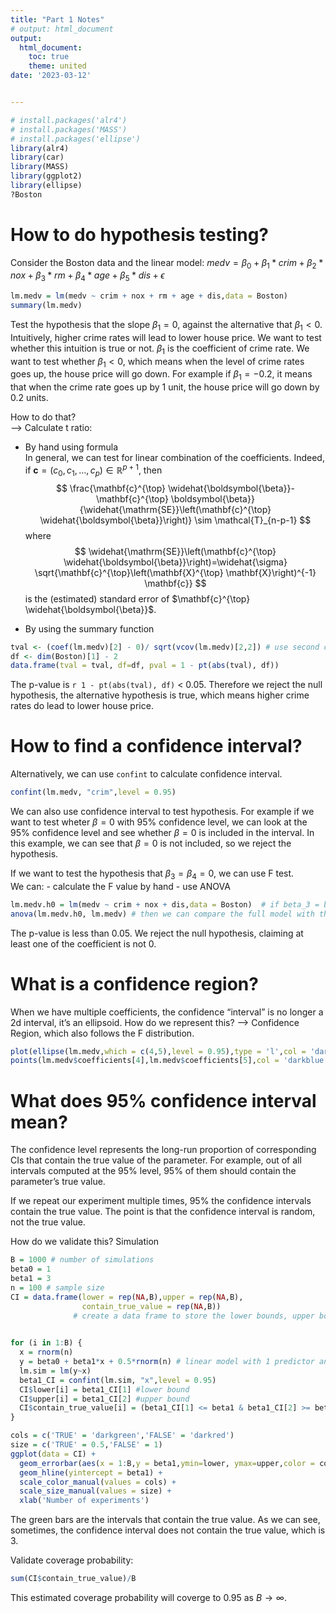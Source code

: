 ```yaml
---
title: "Part 1 Notes"
# output: html_document
output:
  html_document:
    toc: true
    theme: united
date: '2023-03-12'


---
```


```r
# install.packages('alr4')
# install.packages('MASS')
# install.packages('ellipse')
library(alr4)
library(car)
library(MASS)
library(ggplot2)
library(ellipse)
?Boston
```

# How to do hypothesis testing? 


Consider the Boston data and the linear model: $medv = \beta_0 + \beta_1*crim + \beta_2*nox + \beta_3*rm + \beta_4*age + \beta_5*dis + \epsilon$
```r
lm.medv = lm(medv ~ crim + nox + rm + age + dis,data = Boston) 
summary(lm.medv)
```

Test the hypothesis that the slope $\beta_1 = 0$, against the alternative that $\beta_1 < 0$.
Intuitively, higher crime rates will lead to lower house price. We want to test whether this intuition is true or not. 
$\beta_1$ is the coefficient of crime rate. We want to test whether $\beta_1 < 0$, which means when the level of crime rates goes up, the house price will go down. For example if $\beta_1 = -0.2$, it means that when the crime rate goes up by 1 unit, the house price will go down by 0.2 units.

How to do that?  
--> Calculate t ratio:  

- By hand using formula  
In general, we can test for linear combination of the coefficients. Indeed, if $\mathbf{c}=\left(c_0, c_1, \ldots, c_p\right) \in \mathbb{R}^{p+1}$, then
$$
\frac{\mathbf{c}^{\top} \widehat{\boldsymbol{\beta}}-\mathbf{c}^{\top} \boldsymbol{\beta}}{\widehat{\mathrm{SE}}\left(\mathbf{c}^{\top} \widehat{\boldsymbol{\beta}}\right)} \sim \mathcal{T}_{n-p-1}
$$
where
$$
\widehat{\mathrm{SE}}\left(\mathbf{c}^{\top} \widehat{\boldsymbol{\beta}}\right)=\widehat{\sigma} \sqrt{\mathbf{c}^{\top}\left(\mathbf{X}^{\top} \mathbf{X}\right)^{-1} \mathbf{c}}
$$
is the (estimated) standard error of $\mathbf{c}^{\top} \widehat{\boldsymbol{\beta}}$.

- By using the summary function 

```r
tval <- (coef(lm.medv)[2] - 0)/ sqrt(vcov(lm.medv)[2,2]) # use second coef, which is crim
df <- dim(Boston)[1] - 2
data.frame(tval = tval, df=df, pval = 1 - pt(abs(tval), df))
```

The p-value is `r 1 - pt(abs(tval), df)` < 0.05. Therefore we reject the null hypothesis, the alternative hypothesis is true, which means higher crime rates do lead to lower house price.  


# How to find a confidence interval?

Alternatively, we can use `confint` to calculate confidence interval. 

```r
confint(lm.medv, "crim",level = 0.95)
```
We can also use confidence interval to test hypothesis. For example if we want to test wheter $\beta = 0$ with 95% confidence level, we can look at the 95% confidence level and see whether $\beta = 0$ is included in the interval. In this example, we can see that $\beta = 0$ is not included, so we reject the hypothesis.  

If we want to test the hypothesis that $\beta_3 = \beta_4 = 0$, we can use F test.  
We can:
- calculate the F value by hand
- use ANOVA 

```r
lm.medv.h0 = lm(medv ~ crim + nox + dis,data = Boston)  # if beta_3 = beta_4 = 0, we only have 3 predictors left
anova(lm.medv.h0, lm.medv) # then we can compare the full model with the reduced model
```


The p-value is less than 0.05. We reject the null hypothesis, claiming at least one of the coefficient is not 0.

# What is a confidence region? 
When we have multiple coefficients, the confidence "interval" is no longer a 2d interval, it's an ellipsoid. How do we represent this? --> Confidence Region, which also follows the F distribution. 
```r
plot(ellipse(lm.medv,which = c(4,5),level = 0.95),type = 'l',col = 'darkred') #confidence region
points(lm.medv$coefficients[4],lm.medv$coefficients[5],col = 'darkblue',pch = 18) #estimated value
```


# What does 95% confidence interval mean?

The confidence level represents the long-run proportion of corresponding CIs that contain the true value of the parameter. For example, out of all intervals computed at the 95\% level, 95\% of them should contain the parameter's true value.

If we repeat our experiment multiple times, 95% the confidence intervals contain the true value. The point is that the confidence interval is random, not the true value. 

How do we validate this? Simulation

```r
B = 1000 # number of simulations
beta0 = 1
beta1 = 3
n = 100 # sample size
CI = data.frame(lower = rep(NA,B),upper = rep(NA,B),
                contain_true_value = rep(NA,B))  
              # create a data frame to store the lower bounds, upper bounds and indicator
      

for (i in 1:B) {
  x = rnorm(n)
  y = beta0 + beta1*x + 0.5*rnorm(n) # linear model with 1 predictor and added random residual errors
  lm.sim = lm(y~x)
  beta1_CI = confint(lm.sim, "x",level = 0.95)
  CI$lower[i] = beta1_CI[1] #lower bound
  CI$upper[i] = beta1_CI[2] #upper bound
  CI$contain_true_value[i] = (beta1_CI[1] <= beta1 & beta1_CI[2] >= beta1) # indicator, if the true value is within the confidence interval, return TRUE
}
```

```r
cols = c('TRUE' = 'darkgreen','FALSE' = 'darkred')
size = c('TRUE' = 0.5,'FALSE' = 1)
ggplot(data = CI) + 
  geom_errorbar(aes(x = 1:B,y = beta1,ymin=lower, ymax=upper,color = contain_true_value,size = contain_true_value)) +
  geom_hline(yintercept = beta1) +
  scale_color_manual(values = cols) + 
  scale_size_manual(values = size) +
  xlab('Number of experiments')
```

The green bars are the intervals that contain the true value. As we can see, sometimes, the confidence interval does not contain the true value, which is 3. 

Validate coverage probability:

```r
sum(CI$contain_true_value)/B
```

This estimated coverage probability will coverge to 0.95 as $B \to \infty$.
